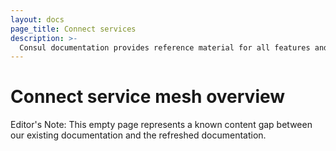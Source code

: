 ```yaml
---
layout: docs
page_title: Connect services
description: >-
  Consul documentation provides reference material for all features and options available in Consul.
---
```


# Connect service mesh overview

Editor's Note: This empty page represents a known content gap between our existing documentation and the refreshed documentation.